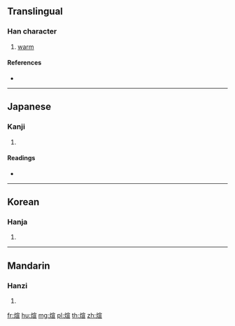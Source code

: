 ==Translingual==

===Han character===
{{Han char|rn=86|rad=火|as=09|sn=13|four=|canj=FJMM}}

# [[warm]]

====References====
* {{Han ref|kx=0676.050|dkj=19179|dj=1087.100|hdz=32219.120|uh=714A|ud=29002}}

----

==Japanese==

===Kanji===
{{ja-kanji|grade=|rs=火09}}

# {{defn|lang=ja|sort=火09}}

====Readings====
* {{ja-readings|on=[[けん]] (ken), [[かん]] (kan)|kun=[[あたたか]] (atataka)}}

----

==Korean==

===Hanja===
{{ko-hanja|hangeul=훤|eumhun=|rv=hwon|mr=hwŏn|y=hwen}}

# {{defn|lang=ko|sort=火09}}

----

==Mandarin==

===Hanzi===
{{cmn-hanzi|pin=[[jiǎn]] ([[jian3]]), [[jiàn]] ([[jian4]]), [[xuān]] ([[xuan1]])|wg=chien<sup>3</sup>, chien<sup>4</sup>, hsüan<sup>1</sup>}}

# {{defn|lang=cmn|sort=火09}}

[[fr:煊]]
[[hu:煊]]
[[mg:煊]]
[[pl:煊]]
[[th:煊]]
[[zh:煊]]